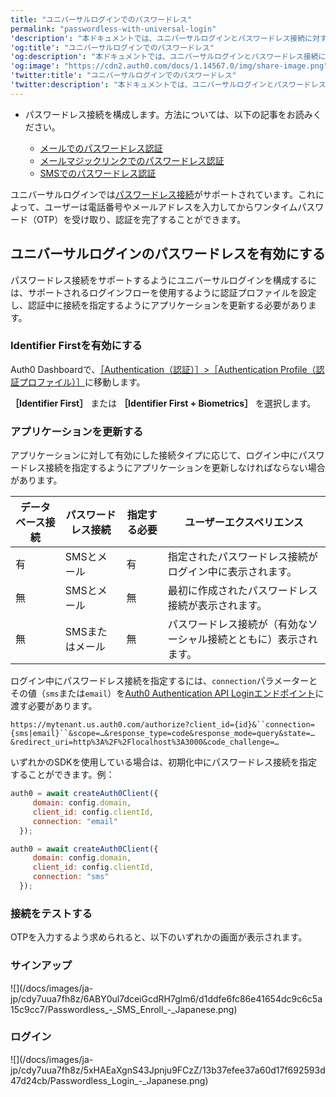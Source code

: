 ```yaml
---
title: "ユニバーサルログインでのパスワードレス"
permalink: "passwordless-with-universal-login"
'description': "本ドキュメントでは、ユニバーサルログインとパスワードレス接続に対するサポートを発表しています。"
'og:title': "ユニバーサルログインでのパスワードレス"
'og:description': "本ドキュメントでは、ユニバーサルログインとパスワードレス接続に対するサポートを発表しています。"
'og:image': "https://cdn2.auth0.com/docs/1.14567.0/img/share-image.png"
'twitter:title': "ユニバーサルログインでのパスワードレス"
'twitter:description': "本ドキュメントでは、ユニバーサルログインとパスワードレス接続に対するサポートを発表しています。"
---
```


<Card title="始める前に">

* パスワードレス接続を構成します。方法については、以下の記事をお読みください。

  + [メールでのパスワードレス認証](https://auth0.com/docs/authenticate/passwordless/authentication-methods/email-otp)
  + [メールマジックリンクでのパスワードレス認証](https://auth0.com/docs/authenticate/passwordless/authentication-methods/email-magic-link)
  + [SMSでのパスワードレス認証](https://auth0.com/docs/authenticate/passwordless/authentication-methods/sms-otp)

</Card>

ユニバーサルログインでは[パスワードレス接続](/docs/ja-jp/authenticate/passwordless)がサポートされています。これによって、ユーザーは電話番号やメールアドレスを入力してからワンタイムパスワード（OTP）を受け取り、認証を完了することができます。

## ユニバーサルログインのパスワードレスを有効にする

パスワードレス接続をサポートするようにユニバーサルログインを構成するには、サポートされるログインフローを使用するように認証プロファイルを設定し、認証中に接続を指定するようにアプリケーションを更新する必要があります。

### Identifier Firstを有効にする

<Tooltip data-tooltip-id="react-containers-DefinitionTooltip-0" href="/docs/ja-jp/glossary?term=auth0-dashboard" tip="Auth0 Dashboard: サービスを構成するためのAuth0の主製品。" cta="用語集の表示">Auth0 Dashboard</Tooltip>で、[［Authentication（認証）］>［Authentication Profile（認証プロファイル）］](https://manage.auth0.com/?/authentication-profiles)に移動します。

**［Identifier First］** または **［Identifier First + Biometrics］** を選択します。

### アプリケーションを更新する

アプリケーションに対して有効にした接続タイプに応じて、ログイン中にパスワードレス接続を指定するようにアプリケーションを更新しなければならない場合があります。

<table class="table"><thead>
<tr>
<th><b>データベース接続</b></th>
<th><b>パスワードレス接続</b></th>
<th><b>指定する必要</b></th>
<th><b>ユーザーエクスペリエンス</b></th>
</tr>
</thead>
<tbody>
<tr>
<td>有</td>
<td>SMSとメール</td>
<td>有</td>
<td>指定されたパスワードレス接続がログイン中に表示されます。</td>
</tr>
<tr>
<td>無</td>
<td>SMSとメール</td>
<td>無</td>
<td>最初に作成されたパスワードレス接続が表示されます。</td>
</tr>
<tr>
<td>無</td>
<td>SMSまたはメール</td>
<td>無</td>
<td>パスワードレス接続が（有効なソーシャル接続とともに）表示されます。</td>
</tr>
</tbody>
</table>

ログイン中にパスワードレス接続を指定するには、`connection`パラメーターとその値（`sms`または`email`）を[Auth0 Authentication API Loginエンドポイント](https://auth0.com/docs/api/authentication#login)に渡す必要があります。

`https://mytenant.us.auth0.com/authorize?client_id={id}&``connection={sms|email}``&scope=…&response_type=code&response_mode=query&state=…&redirect_uri=http%3A%2F%2Flocalhost%3A3000&code_challenge=…`

いずれかのSDKを使用している場合は、初期化中にパスワードレス接続を指定することができます。例：

```js lines
auth0 = await createAuth0Client({
     domain: config.domain,
     client_id: config.clientId,
     connection: "email"
  });

auth0 = await createAuth0Client({
     domain: config.domain,
     client_id: config.clientId,
     connection: "sms"
  });
```

### 接続をテストする

OTPを入力するよう求められると、以下のいずれかの画面が表示されます。

### サインアップ

<Frame>![](/docs/images/ja-jp/cdy7uua7fh8z/6ABY0ul7dceiGcdRH7glm6/d1ddfe6fc86e41654dc9c6c5a15c9cc7/Passwordless_-_SMS_Enroll_-_Japanese.png)</Frame>

### ログイン

<Frame>![](/docs/images/ja-jp/cdy7uua7fh8z/5xHAEaXgnS43Jpnju9FCzZ/13b37efee37a60d17f692593d47d24cb/Passwordless_Login_-_Japanese.png)</Frame>


